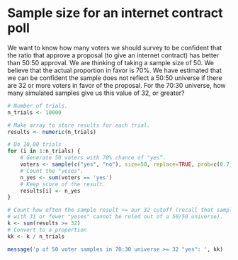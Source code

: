 # Sample size for an internet contract poll


We want to know how many voters we should survey to be confident that
the ratio that approve a proposal (to give an internet contract) has
better than 50:50 approval. We are thinking of taking a sample size of
50. We believe that the actual proportion in favor is 70%. We have
estimated that we can be confident the sample does not reflect a 50:50
universe if there are 32 or more voters in favor of the proposal. For
the 70:30 universe, how many simulated samples give us this value of 32,
or greater?

```r
# Number of trials.
n_trials <- 10000

# Make array to store results for each trial.
results <- numeric(n_trials)

# Do 10,00 trials
for (i in 1:n_trials) {
    # Generate 50 voters with 70% chance of "yes“.
    voters <- sample(c("yes", "no"), size=50, replace=TRUE, prob=c(0.7, 0.3))
    # Count the "yeses".
    n_yes <- sum(voters == 'yes')
    # Keep score of the result.
    results[i] <- n_yes
}

# Count how often the sample result >= our 32 cutoff (recall that samples
# with 31 or fewer "yeses" cannot be ruled out of a 50/50 universe).
k <- sum(results >= 32)
# Convert to a proportion
kk <- k / n_trials

message('p of 50 voter samples in 70:30 universe >= 32 "yes": ', kk)
```
